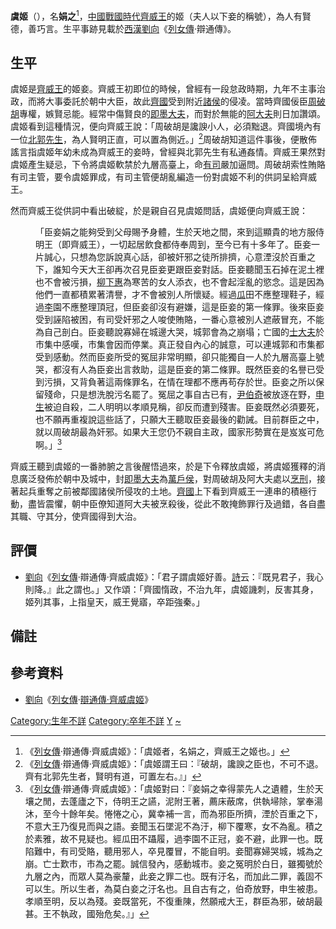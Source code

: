 {{Otheruses|subject=中國戰國時代齊威王的妾|other=西楚霸王項羽愛姬|虞姬}}

'''虞姬'''（{{bd|？||？||catIdx=Y}}），名'''娟之'''<ref>《[[列女傳|列女傳]]·辯通傳·齊威虞姬》：「虞姬者，名娟之，齊威王之姬也。」</ref>，[[中國|中國]][[战国时期|戰國時代]][[齊威王|齊威王]]的姬（夫人以下妾的稱號），為人有賢德，善巧言。生平事跡見載於[[西漢|西漢]][[劉向|劉向]]《[[列女傳|列女傳]]·辯通傳》。

==生平==
虞姬是[[齊威王|齊威王]]的姬妾。齊威王初即位的時候，曾經有一段怠政時期，九年不主事治政，而將大事委託於朝中大臣，故此[[齊國|齊國]]受到附近[[諸侯|諸侯]]的侵凌。當時齊國佞臣[[周破胡|周破胡]]專權，嫉賢忌能。經常中傷賢良的[[即墨大夫|即墨大夫]]，而對於無能的[[阿大夫|阿大夫]]則日加讚頌。虞姬看到這種情況，便向齊威王說：「周破胡是讒諛小人，必須黜退。齊國境內有一位[[北郭先生|北郭先生]]，為人賢明正直，可以置為側近。」<ref>《[[列女傳|列女傳]]·辯通傳·齊威虞姬》：「虞姬謂王曰：『破胡，讒諛之臣也，不可不退。齊有北郭先生者，賢明有道，可置左右。』」</ref>周破胡知道這件事後，便散佈謠言指虞姬年幼未成為齊威王的妾時，曾經與北郭先生有私通姦情。齊威王果然對虞姬產生疑忌，下令將虞姬軟禁於九層高臺上，命[[有司|有司]]嚴加逼問。周破胡索性賄賂有司主管，要令虞姬罪成，有司主管便胡亂編造一份對虞姬不利的供詞呈給齊威王。

然而齊威王從供詞中看出破綻，於是親自召見虞姬問話，虞姬便向齊威王說：
:「臣妾娟之能夠受到父母賜予身體，生於天地之間，來到這顯貴的地方服侍明王（即齊威王），一切起居飲食都侍奉周到，至今已有十多年了。臣妾一片誠心，只想為您訴說真心話，卻被奸邪之徒所排擠，心意湮沒於百重之下，誰知今天大王卻再次召見臣妾更跟臣妾對話。臣妾聽聞玉石掉在泥土裡也不會被污損，[[柳下惠|柳下惠]]為寒苦的女人添衣，也不會起淫亂的慾念。這是因為他們一直都積累著清譽，才不會被別人所懷疑。經過[[瓜|瓜]]田不應整理鞋子，經過[[李子|李]]園不應整理頂冠，但臣妾卻沒有避嫌，這是臣妾的第一條罪。後來臣妾受到誣陷被困，有司受奸邪之人唆使賄賂，一番心意被別人遮蔽冒充，不能為自己剖白。臣妾聽說寡婦在城邊大哭，城郭會為之崩塌；亡國的[[士大夫|士大夫]]於市集中感嘆，市集會因而停業。真正發自內心的誠意，可以連城郭和市集都受到感動。然而臣妾所受的冤屈非常明顯，卻只能獨自一人於九層高臺上號哭，都沒有人為臣妾出言救助，這是臣妾的第二條罪。既然臣妾的名譽已受到污損，又背負著這兩條罪名，在情在理都不應再苟存於世。臣妾之所以保留殘命，只是想洗脫污名罷了。冤屈之事自古已有，[[尹伯奇|尹伯奇]]被放逐在野，[[申生|申生]]被迫自殺，二人明明以孝順見稱，卻反而遭到殘害。臣妾既然必須要死，也不願再重複說這些話了，只願大王聽取臣妾最後的勸誡。目前群臣之中，就以周破胡最為奸邪。如果大王您仍不親自主政，國家形勢實在是岌岌可危啊。」<ref>《[[列女傳|列女傳]]·辯通傳·齊威虞姬》：「虞姬對曰：『妾娟之幸得蒙先人之遺體，生於天壤之閒，去蓬廬之下，侍明王之讌，泥附王著，薦床蔽席，供執埽除，掌奉湯沐，至今十餘年矣。惓惓之心，冀幸補一言，而為邪臣所擠，湮於百重之下，不意大王乃復見而與之語。妾聞玉石墜泥不為汙，柳下覆寒，女不為亂。積之於素雅，故不見疑也。經瓜田不躡履，過李園不正冠，妾不避，此罪一也。既陷難中，有司受賂，聽用邪人，卒見覆冒，不能自明。妾聞寡婦哭城，城為之崩。亡士歎市，市為之罷。誠信發內，感動城市。妾之冤明於白日，雖獨號於九層之內，而眾人莫為豪釐，此妾之罪二也。既有汙名，而加此二罪，義固不可以生。所以生者，為莫白妾之汙名也。且自古有之，伯奇放野，申生被患。孝順至明，反以為殘。妾既當死，不復重陳，然願戒大王，群臣為邪，破胡最甚。王不執政，國殆危矣。』」</ref>

齊威王聽到虞姬的一番肺腑之言後醒悟過來，於是下令釋放虞姬，將虞姬獲釋的消息廣泛發佈於朝中及城中，封[[即墨大夫|即墨大夫]]為[[萬戶侯|萬戶侯]]，對周破胡及阿大夫處以[[烹刑|烹刑]]，接著起兵重奪之前被鄰國諸侯所侵攻的土地。[[齊國|齊國]]上下看到齊威王一連串的積極行動，盡皆震懼，朝中臣僚知道阿大夫被烹殺後，從此不敢掩飾罪行及過錯，各自盡其職、守其分，使齊國得到大治。

==評價==
*[[劉向|劉向]]《[[列女傳|列女傳]]·辯通傳·齊威虞姬》：「君子謂虞姬好善。[[詩經|詩]]云：『既見君子，我心則降。』此之謂也。」又作頌：「齊國惰政，不治九年，虞姬譏刺，反害其身，姬列其事，上指皇天，威王覺寤，卒距強秦。」

==備註==
{{reflist}}

==參考資料==
*[[劉向|劉向]]《[[列女傳|列女傳]]·[[:s:列女傳/卷6|辯通傳·齊威虞姬]]》

[[Category:生年不詳|Category:生年不詳]]
[[Category:卒年不詳|Category:卒年不詳]]
[[Category:齐国君主妾室|Y]]
[[Category:虞姓|~]]